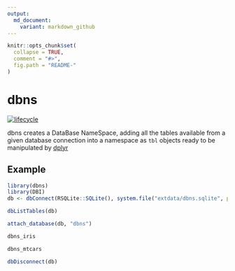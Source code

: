 ```yaml
---
output:
  md_document:
    variant: markdown_github
---
```


<!-- README.md is generated from README.Rmd. Please edit that file -->

```r
knitr::opts_chunk$set(
  collapse = TRUE,
  comment = "#>",
  fig.path = "README-"
)
```

# dbns

[![lifecycle](https://img.shields.io/badge/lifecycle-experimental-orange.svg)](https://www.tidyverse.org/lifecycle/#experimental)

dbns creates a DataBase NameSpace, adding all the tables available from a given database connection into a namespace as `tbl` objects ready to be manipulated by [dplyr]

[dplyr]: https://cran.r-project.org/web/packages/dplyr/index.html

## Example

```r
library(dbns)
library(DBI)
db <- dbConnect(RSQLite::SQLite(), system.file("extdata/dbns.sqlite", package = "dbns"))

dbListTables(db)

attach_database(db, "dbns")

dbns_iris

dbns_mtcars
```

```r
dbDisconnect(db)
```
